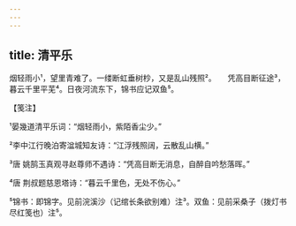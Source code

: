 ```yaml
---
---
---
```

title: 清平乐
---







烟轻雨小¹，望里青难了。一缕断虹垂树杪，又是乱山残照²。　　凭高目断征途³，暮云千里平芜⁴。日夜河流东下，锦书应记双鱼⁵。





【笺注】


¹晏幾道清平乐词：“烟轻雨小，紫陌香尘少。”

²李中江行晚泊寄湓城知友诗：“江浮残照阔，云散乱山横。”

³唐 姚鹄玉真观寻赵尊师不遇诗：“凭高目断无消息，自醉自吟愁落晖。”

⁴唐 荆叔题慈恩塔诗：“暮云千里色，无处不伤心。”

⁵锦书：即锦字。见前浣溪沙（记绾长条欲别难）注³。双鱼：见前采桑子（拨灯书尽红笺也）注⁵。